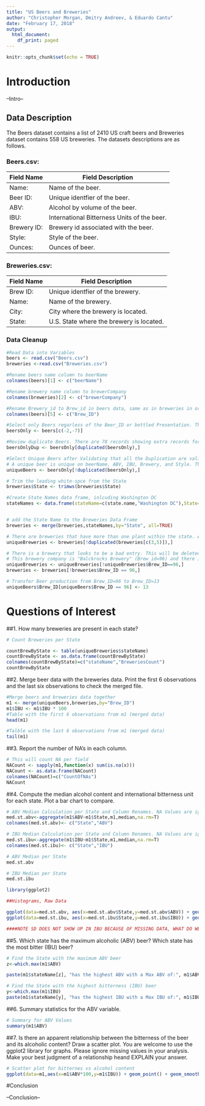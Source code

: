 ```yaml
---
title: "US Beers and Breweries"
author: "Christopher Morgan, Dmitry Andreev, & Eduardo Cantu"
date: "February 17, 2018"
output: 
  html_document:
    df_print: paged
---
```


```r
knitr::opts_chunk$set(echo = TRUE)
```

# Introduction
--Intro--

## Data Description
The Beers dataset contains a list of 2410 US craft beers and Breweries dataset contains 558 US
breweries. The datasets descriptions are as follows.


### Beers.csv:

Field Name | Field Description
-----------|--------------------
Name:      | Name of the beer.
Beer ID:   | Unique identfier of the beer.
ABV:       | Alcohol by volume of the beer.
IBU:       | International Bitterness Units of the beer.
Brewery ID:| Brewery id associated with the beer.
Style:     | Style of the beer.
Ounces:    | Ounces of beer.


### Breweries.csv:
Field Name | Field Description
-----------|--------------------
Brew ID:   | Unique identfier of the brewery.
Name:      | Name of the brewery.
City:      | City where the brewery is located.
State:     | U.S. State where the brewery is located.

### Data Cleanup
```r
#Read Data into Variables
beers <- read.csv("Beers.csv")
breweries <-read.csv("Breweries.csv")

#Rename beers name column to beerName
colnames(beers)[1] <- c("beerName")

#Rename brewery name column to brewerCompany
colnames(breweries)[2] <- c("brewerCompany")

#Rename Brewery_id to Brew_id in beers data, same as in breweries in order to merge data sets
colnames(beers)[5] <- c("Brew_ID")

#Select only Beers regarless of the Beer_ID or bottled Presentation. This will only give all produced beers.
beersOnly <- beers[c(-2,-7)]

#Review duplicate Beers. There are 78 records showing extra records for existing beers.
beersOnlyDup <- beersOnly[duplicated(beersOnly),]

#Select Unique Beers after Validating that all the Duplication are valid. However, there are still seem to be duplicates of the beers, due to the year that was produced. For this exercise beers produced on different years will be consider different, and not duplicated.
# A unique beer is unique on beerName, ABV, IBU, Brewery, and Style. The Beer_ID and the Ounces were removed.
uniqueBeers <- beersOnly[!duplicated(beersOnly),]

# Trim the leading white-spce from the State
breweries$State <- trimws(breweries$State)

#Create State Names data frame, inlcuding Washington DC
stateNames <- data.frame(stateName=c(state.name,"Washington DC"),State=c(state.abb,"DC"))


# add the State Name to the Breweries Data Frame
breweries <- merge(breweries,stateNames,by="State", all=TRUE)

# There are breweries that have more than one plant within the state. And the production of the beers would be split into those breweries. Therefore, we will have unique breweries per state for counting porpuses.
uniqueBreweries <- breweries[!duplicated(breweries[c(3,5)]),]

# There is a brewery that looks to be a bad entry. This will be deleted and assing all the beers produced at this location to the correct location. 
# This brewery company is "Balckrocks Brewery" (Brew_id=96) and there is an entry in Masachussets where there is no such town, and it will be removed. All the beers poduced at this location will be assigned to the Minnesota location.
uniqueBreweries <- uniqueBreweries[!uniqueBreweries$Brew_ID==96,]
breweries <- breweries[!breweries$Brew_ID == 96,]

# Transfer Beer production from Brew_ID=96 to Brew_ID=13
uniqueBeers$Brew_ID[uniqueBeers$Brew_ID == 96] <- 13 


```
# Questions of Interest

##1. How many breweries are present in each state?
```r
# Count Breweries per State

countBrewByState <- table(uniqueBreweries$stateName)
countBrewByState <- as.data.frame(countBrewByState)
colnames(countBrewByState)=c("stateName","BreweriesCount")
countBrewByState
```

##2. Merge beer data with the breweries data. Print the first 6 observations and the last six observations to check the merged file.

```r
#Merge beers and breweries data together
m1 <- merge(uniqueBeers,breweries,by="Brew_ID")
m1$IBU <- m1$IBU * 100
#Table with the first 6 observations from m1 (merged data)
head(m1)

#Talble with the last 6 observations from m1 (merged data)
tail(m1)

```

##3. Report the number of NA's in each column.
``` r
# This will count NA per field
NACount <- sapply(m1,function(x) sum(is.na(x)))
NACount <- as.data.frame(NACount)
colnames(NACount)=c("CountOfNAs")
NACount


```

##4. Compute the median alcohol content and international bitterness unit for each state. Plot a bar chart to compare.
```r
# ABV Median Calculation per State and Column Renames. NA Values are ignored.
med.st.abv<-aggregate(m1$ABV~m1$State,m1,median,na.rm=T)
colnames(med.st.abv)<- c("State","ABV")

# IBU Median Calculation per State and Column Renames. NA Values are ignored.
med.st.ibu<-aggregate(m1$IBU~m1$State,m1,median,na.rm=T)
colnames(med.st.ibu)<- c("State","IBU")

# ABV Median per State 
med.st.abv

# IBU Median per State
med.st.ibu

library(ggplot2)

##Histograms, Raw Data

ggplot(data=med.st.abv, aes(x=med.st.abv$State,y=med.st.abv$ABV)) + geom_bar(stat="identity") + coord_flip()
ggplot(data=med.st.ibu, aes(x=med.st.ibu$State,y=med.st.ibu$IBU)) + geom_bar(stat="identity") + coord_flip()

####NOTE SD DOES NOT SHOW UP IN IBU BECAUSE OF MISSING DATA, WHAT DO WE DO WITH THIS???


```


##5. Which state has the maximum alcoholic (ABV) beer? Which state has the most bitter (IBU) beer?
```r
# Find the State with the maximum ABV beer
z<-which.max(m1$ABV)

paste(m1$stateName[z], "has the highest ABV with a Max ABV of:", m1$ABV[z])

# Find the State with the highest bitterness (IBU) beer
y<-which.max(m1$IBU)
paste(m1$stateName[y], "has the highest IBU with a Max IBU of:", m1$IBU[y])


```

##6. Summary statistics for the ABV variable.
``` r
# Summary for ABV Values
summary(m1$ABV)
```
##7. Is there an apparent relationship between the bitterness of the beer and its alcoholic content? Draw a scatter plot. You are welcome to use the ggplot2 library for graphs. Please ignore missing values in your analysis. Make your best judgment of a relationship heand EXPLAIN your answer.
``` r

# Scatter plot for bitternes vs alcohol content
ggplot(data=m1,aes(x=m1$ABV*100,y=m1$IBU)) + geom_point() + geom_smooth(method="lm") + xlab("Alcohol Content") + ylab("Bitternes") + ggtitle("Beer Bitternes vs Alcohol Content")

```

#Conclusion

--Conclusion--

